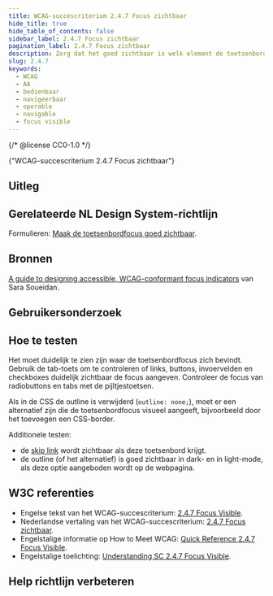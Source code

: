 ```yaml
---
title: WCAG-succescriterium 2.4.7 Focus zichtbaar
hide_title: true
hide_table_of_contents: false
sidebar_label: 2.4.7 Focus zichtbaar
pagination_label: 2.4.7 Focus zichtbaar
description: Zorg dat het goed zichtbaar is welk element de toetsenbordfocus heeft, wanneer je door de website navigeert met een toetsenbord of vergelijkbare bediening. Dit kan bijvoorbeeld door het gebruik van een focusring (outline).
slug: 2.4.7
keywords:
  - WCAG
  - AA
  - bedienbaar
  - navigeerbaar
  - operable
  - navigable
  - focus visible
---
```


{/* @license CC0-1.0 */}


<WcagHeadingGroup level={1} conformanceLevel="Niveau AA">
  {"WCAG-succescriterium 2.4.7 Focus zichtbaar"}
</WcagHeadingGroup>

## Uitleg

<Summary />

## Gerelateerde NL Design System-richtlijn

Formulieren: [Maak de toetsenbordfocus goed zichtbaar](/richtlijnen/formulieren/visueel-ontwerp/focus-goed-zichtbaar).

## Bronnen

[<span lang="en">A guide to designing accessible, WCAG-conformant focus indicators</span>](https://www.sarasoueidan.com/blog/focus-indicators/#wcag-2.1-and-wcag-2.2-focus-indicator-accessibility-requirements) van Sara Soueidan.

## Gebruikersonderzoek

<CTAGebruikersonderzoek />

## Hoe te testen

Het moet duidelijk te zien zijn waar de toetsenbordfocus zich bevindt. Gebruik de tab-toets om te controleren of links, buttons, invoervelden en checkboxes duidelijk zichtbaar de focus aangeven. Controleer de focus van radiobuttons en tabs met de pijltjestoetsen.

Als in de CSS de outline is verwijderd (`outline: none;`), moet er een alternatief zijn die de toetsenbordfocus visueel aangeeft, bijvoorbeeld door het toevoegen een CSS-border.

Additionele testen:

- de [skip link](/wcag/2.4.1) wordt zichtbaar als deze toetsenbord krijgt.
- de outline (of het alternatief) is goed zichtbaar in dark- en in light-mode, als deze optie aangeboden wordt op de webpagina.

## W3C referenties

- Engelse tekst van het WCAG-succescriterium: [<span lang="en">2.4.7 Focus Visible</span>](https://www.w3.org/TR/WCAG22/#focus-visible).
- Nederlandse vertaling van het WCAG-succescriterium: [2.4.7 Focus zichtbaar](https://www.w3.org/Translations/WCAG22-nl/#focus-visible).
- Engelstalige informatie op <span lang="en">How to Meet WCAG</span>: [<span lang="en">Quick Reference 2.4.7 Focus Visible</span>](https://www.w3.org/WAI/WCAG22/quickref/#focus-visible).
- Engelstalige toelichting: [<span lang="en">Understanding SC 2.4.7 Focus Visible</span>](https://www.w3.org/WAI/WCAG22/Understanding/focus-visible.html).

<SpotlightSection>
  <Markdown omitH1 headinglevel={3}>
    <Disclaimer />
  </Markdown>
</SpotlightSection>

## Help richtlijn verbeteren

<Markdown omitH1 headinglevel={3}>
  <WCAGFooterInfo />
</Markdown>
